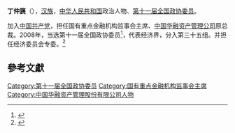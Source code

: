 '''丁仲篪'''（{{bd|1950年||}}），[[汉族|汉族]]，[[中华人民共和国|中华人民共和国]]政治人物、[[第十一届全国政协委员|第十一届全国政协委员]]。

加入[[中国共产党|中国共产党]]，担任国有重点金融机构监事会主席、[[中国华融资产管理公司|中国华融资产管理公司]]原总裁。2008年，当选第十一届全国政协委员<ref>{{cite news|title=第十一届全国政协委员名单|url=http://www.indaa.com.cn/zt/2009qglh/zxzs/200903/t20090303_127573.html|accessdate=2013-04-09|newspaper=新华社北京1月25日电 中国人民政治协商会议第十一届全国委员会委员名单(共2237人，2008年1月25日政协第十届全国委员会常务委员会第二十次会议通过)|date=2008年1月25日|deadurl=yes|archiveurl=https://web.archive.org/web/20130928014403/http://www.indaa.com.cn/zt/2009qglh/zxzs/200903/t20090303_127573.html|archivedate=2013年9月28日}}</ref>，代表经济界，分入第三十五组。并担任经济委员会专委。<ref>{{cite news|title=全国政协信息-丁仲篪|url=http://www.cppcc.gov.cn/CMS/wylibary/showJcwyxtInfoWylibary.action?tabJcwyxt.guid=11W0011610&wytype=wjwy|accessdate=2013-04-11|newspaper=全国政协委员会|archive-date=2019-05-11|archive-url=https://web.archive.org/web/20190511231203/http://www.cppcc.gov.cn/CMS/wylibary/showJcwyxtInfoWylibary.action?tabJcwyxt.guid=11W0011610&wytype=wjwy}}</ref>

==參考文獻==
{{reflist}}
{{中国政治人物小作品}}

[[Category:第十一届全国政协委员|Category:第十一届全国政协委员]]
[[Category:国有重点金融机构监事会主席|Category:国有重点金融机构监事会主席]]
[[Category:中国华融资产管理股份有限公司人物|Category:中国华融资产管理股份有限公司人物]]
